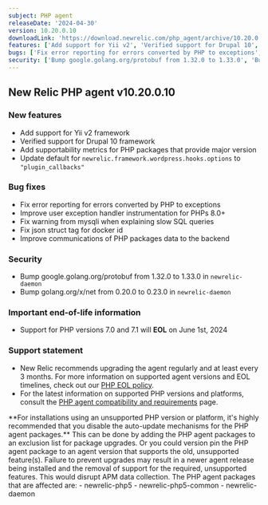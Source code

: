 ```yaml
---
subject: PHP agent
releaseDate: '2024-04-30'
version: 10.20.0.10
downloadLink: 'https://download.newrelic.com/php_agent/archive/10.20.0.10'
features: ['Add support for Yii v2', 'Verified support for Drupal 10', 'Add supportability metrics for PHP package', 'Update default for `newrelic.framework.wordpress.hooks.options`']
bugs: ['Fix error reporting for errors converted by PHP to exceptions', 'Improve user exception handler instrumentation for PHPs 8.0+', 'Fix warning from mysqli', 'Fix json struct tag for docker id', 'Improve communications of PHP packages data to the backend']
security: ['Bump google.golang.org/protobuf from 1.32.0 to 1.33.0', 'Bump golang.org/x/net from 0.20.0 to 0.23.0']
---
```

## New Relic PHP agent v10.20.0.10

### New features
* Add support for Yii v2 framework
* Verified support for Drupal 10 framework
* Add supportability metrics for PHP packages that provide major version
* Update default for `newrelic.framework.wordpress.hooks.options` to `"plugin_callbacks"`

### Bug fixes
* Fix error reporting for errors converted by PHP to exceptions
* Improve user exception handler instrumentation for PHPs 8.0+
* Fix warning from mysqli when explaining slow SQL queries
* Fix json struct tag for docker id
* Improve communications of PHP packages data to the backend

### Security
* Bump google.golang.org/protobuf from 1.32.0 to 1.33.0 in `newrelic-daemon`
* Bump golang.org/x/net from 0.20.0 to 0.23.0 in `newrelic-daemon`

### Important end-of-life information

* Support for PHP versions 7.0 and 7.1 will **EOL** on June 1st, 2024

### Support statement

* New Relic recommends upgrading the agent regularly and at least every 3 months. For more information on supported agent versions and EOL timelines, check out our [PHP EOL policy](https://docs.newrelic.com/docs/apm/agents/php-agent/getting-started/php-agent-eol-policy/).
* For the latest information on supported PHP versions and platforms, consult the [PHP agent compatibility and requirements](https://docs.newrelic.com/docs/apm/agents/php-agent/getting-started/php-agent-compatibility-requirements/) page.

<Callout variant="important">
**For installations using an unsupported PHP version or platform, it's highly recommended that you disable the auto-update mechanisms for the PHP agent packages.** This can be done by adding the PHP agent packages to an exclusion list for package upgrades. Or you could version pin the PHP agent package to an agent version that supports the old, unsupported feature(s). Failure to prevent upgrades may result in a newer agent release being installed and the removal of support for the required, unsupported features. This would disrupt APM data collection.
The PHP agent packages that are affected are:
   - newrelic-php5
   - newrelic-php5-common
   - newrelic-daemon
</Callout>

